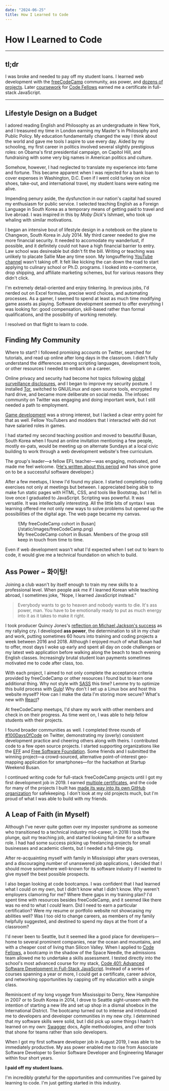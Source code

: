 ```yaml
---
date: "2024-06-25"
title: How I Learned to Code
---
```


# How I Learned to Code

---

## tl;dr

I was broke and needed to pay off my student loans. I learned web development
with the [freeCodeCamp](https://www.freeCodeCamp.org) community, ass power, and
[dozens of projects](https://github.com/orgs/CharmedSatyr-freeCodeCamp/repositories?type=all).
Later [coursework](https://github.com/charmedsatyr-401-advanced-javascript) for
[Code Fellows](https://www.codefellows.org/) earned me a certificate in
full-stack JavaScript.

---

## Lifestyle Design on a Budget

I adored reading English and Philosophy as an undergraduate in New York, and I
treasured my time in London earning my Master's in Philosophy and Public Policy.
My education fundamentally changed the way I think about the world and gave me
tools I aspire to use every day. Aided by my schooling, my first career in
politics involved several slightly prestigious roles: on Obama's first
presidential campaign, on Capitol Hill, and fundraising with some very big names
in American politics and culture.

Somehow, however, I had neglected to translate my experience into fame and
fortune. This became apparent when I was rejected for a bank loan to cover
expenses in Washington, D.C. Even if I went cold turkey on nice shoes, take-out,
and international travel, my student loans were eating me alive.

Impending penury aside, the dysfunction in our nation's capital had soured my
enthusiasm for public service. I selected teaching English as a Foreign Language
in South Korea as a temporary means of getting paid to travel and live abroad. I
was inspired in this by _Moby Dick_'s Ishmael, who took up whaling with similar
motivations.

I began an intensive bout of lifestyle design in a notebook on the plane to
Changwon, South Korea in July 2014. My third career needed to give me more
financial security. It needed to accomodate my wanderlust, if possible, and it
definitely could not have a high financial barrier to entry. Law school was
desireable but didn't fit the bill. Writing or teaching was unlikely to placate
Sallie Mae any time soon. My longsuffering
[YouTube channel](https://www.youtube.com/user/wenwrendogaming) wasn't taking
off. It felt like kicking the can down the road to start applying to culinary
school or Ph.D. programs. I looked into e-commerce, drop shipping, and affiliate
marketing schemes, but for various reasons they didn't click.

I'm extremely detail-oriented and enjoy tinkering. In previous jobs, I'd nerded
out on Excel formulas, precise word choices, and automating processes. As a
gamer, I seemed to spend at least as much time modifying game assets as playing.
Software development seemed to offer everything I was looking for: good
compensation, skill-based rather than formal qualifications, and the possibility
of working remotely.

I resolved on that flight to learn to code.

## Finding My Community

Where to start? I followed promising accounts on Twitter, searched for
tutorials, and read up online after long days in the classroom. I didn't fully
understand the differences among scripting languages, development tools, or
other resources I needed to embark on a career.

Online privacy and security had become hot topics following
[global surveillance disclosures](https://en.wikipedia.org/wiki/2010s_global_surveillance_disclosures),
and I began to improve my security posture. I installed
[Tor](https://www.torproject.org/), switched to GNU/Linux and open source tools,
encrypted my hard drive, and became more deliberate on social media. The infosec
community on Twitter was engaging and doing important work, but I still needed a
path to employment.

[Game development](/games) was a strong interest, but I lacked a clear entry
point for that as well. Fellow YouTubers and modders that I interacted with did
not have salaried roles in games.

I had started my second teaching position and moved to beautiful Busan, South
Korea when I found an online invitation mentioning a few people, mostly ex-pats,
would be meeting up on alternate Sundays at a local civic building to work
through a web development website's free curriculum.

The group's leader—a fellow EFL teacher—was engaging, motivated, and made me
feel welcome.
([He's written about this period](https://www.freecodecamp.org/news/south-korea-will-pay-you-to-learn-coding-5947fa625659/)
and has since gone on to be a successful software developer.)

After a few meetups, I knew I'd found my place. I started completing coding
exercises not only at meetings but between. I appreciated being able to make fun
static pages with HTML, CSS, and tools like Bootstrap, but I fell in love once I
graduated to JavaScript. Scripting was powerful. It was versatile. It was
intellectually interesting. All the little bits of syntax I was learning offered
me not only new ways to solve problems but opened up the possibilities of the
digital age. The web page became my canvas.

<figure>
	![My freeCodeCamp cohort in Busan](/static/images/freeCodeCamp.png)
	<figcaption>
		My freeCodeCamp cohort in Busan. Members of the group still keep in touch
		from time to time.
	</figcaption>
</figure>

Even if web development wasn't what I'd expected when I set out to learn to
code, it would give me a technical foundation on which to build.

## Ass Power ~ 화이팅!

Joining a club wasn't by itself enough to train my new skills to a professional
level. When people ask me if I learned Korean while teaching abroad, I sometimes
joke, "Nope, I learned JavaScript instead."

> Everybody wants to go to heaven and nobody wants to die. It's ass power, man.
> You have to be emotionally ready to put as much energy into it as it takes to
> make it right.

I took producer Quincy Jones's
[reflection on Michael Jackson's success](https://www.worldradiohistory.com/Archive-All-Music/Musician/1980/1981/Musician-1981-09.pdf)
as my rallying cry. I developed **ass power**, the determination to sit in my
chair and work, putting sometimes 60 hours into training and coding projects a
week between 2016 and 2018. Although I enjoyed much of what Busan had to offer,
most days I woke up early and spent all day on code challenges or my latest web
application before walking along the beach to teach evening English classes.
Increasingly brutal student loan payments sometimes motivated me to code after
class, too.

With each project, I aimed to not only complete the acceptance criteria provided
by freeCodeCamp or other resources I found but to learn one additional thing.
Why not style with [SASS](https://sass-lang.com/) this time? Lemme try to
optimize this build process with [Gulp](https://gulpjs.com/)! Why don't I set up
a Linux box and host this website myself? How can I make the data I'm storing
more secure? What's new with [React](https://react.dev/)?

At freeCodeCamp meetups, I'd share my work with other members and check in on
their progress. As time went on, I was able to help fellow students with their
projects.

I found broader communities as well. I completed three rounds of
[#100DaysOfCode](https://x.com/hashtag/100daysofcode) on Twitter, demonstrating
my (overly) consistent development practice and cheering others along with
theirs. I contributed code to a few open source projects. I started supporting
organizations like the [EFF](https://www.eff.org) and
[Free Software Foundation](https://fsf.org). Some friends and I submitted the
winning project—a crowd-sourced, alternative point-of-interest geo-mapping
application for smartphones—for the hackathon at Startup Weekend Busan.

I continued writing code for full-stack freeCodeCamp projects until I got my
first development job in 2019. I earned
[multiple certificates](https://www.freecodecamp.org/charmedsatyr), and the code
for many of the projects I built has
[made its way into its own GitHub organization](https://github.com/CharmedSatyr-freeCodeCamp)
for safekeeping. I don't look at my old projects much, but I'm proud of what I
was able to build with my friends.

## A Leap of Faith (in Myself)

Although I've never quite gotten over my imposter syndrome as someone who
transitioned to a technical industry mid-career, in 2018 I took the plunge, quit
my teaching job, and started looking full-time for a software role. I had had
some success picking up freelancing projects for small businesses and academic
clients, but I needed a full-time gig.

After re-acquainting myself with family in Mississippi after years overseas, and
a discouraging number of unanswered job applications, I decided that I should
move somewhere well-known for its software industry if I wanted to give myself
the best possible prospects.

I also began looking at code bootcamps. I was confident that I had learned what
I could on my own, but I didn't know what I didn't know. Why weren't employers
clamoring for me? Where there gaps in my training plan? I'd spent time with
resources besides freeCodeCamp, and it seemed like there was no end to what I
_could_ learn. Did I need to earn a particular certification? Were my resume or
portfolio website not showcasing my abilities well? Was I too old to change
careers, as members of my family helpfully suggested, and destined to spend my
days at the front of a classroom?

I'd never been to Seattle, but it seemed like a good place for developers—home
to several prominent companies, near the ocean and mountains, and with a cheaper
cost of living than Silicon Valley. When I applied to
[Code Fellows](https://www.codefellows.org/), a bootcamp in the shadow of the
Space Needle, the admissions team allowed me to undertake a skills assessment. I
tested directly into the school's most advanced course for my stack,
[Code 401: Advanced Software Development in Full-Stack JavaScript](https://www.codefellows.org/courses/code-401/advanced-software-development-in-full-stack-javascript/).
Instead of a series of courses spanning a year or more, I could get a
certificate, career advice, and networking opportunities by capping off my
education with a single class.

Reminiscent of my long voyage from Mississippi to Derry, New Hampshire in 2007
or to South Korea in 2014, I drove to Seattle sight-unseen with the intention of
starting a new life and set up shop in a dismal shoebox in the International
District. The bootcamp turned out to intense and introduced me to developers and
developer communities in my new city. I determined that my software skills were
solid, but I did pick up some things I hadn't learned on my own:
[Swagger](https://swagger.io/) docs, Agile methodologies, and other tools that
shone for teams rather than solo developers.

When I got my first software developer job in August 2019, I was able to be
immediately productive. My ass power enabled me to rise from Associate Software
Developer to Senior Software Developer and Engineering Manager within four short
years.

**I paid off my student loans.**

I'm incredibly grateful for the opportunities and communities I've gained by
learning to code. I'm just getting started in this industry.
